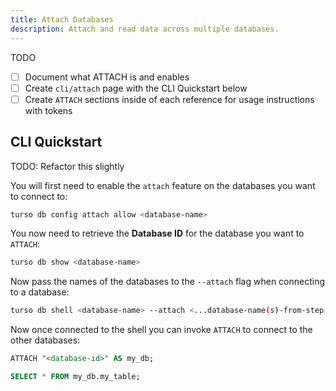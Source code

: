 ```yaml
---
title: Attach Databases
description: Attach and read data across multiple databases.
---
```


TODO

- [ ] Document what ATTACH is and enables
- [ ] Create `cli/attach` page with the CLI Quickstart below
- [ ] Create `ATTACH` sections inside of each reference for usage instructions with tokens

## CLI Quickstart

TODO: Refactor this slightly

<Steps>

<Step title="Enable attach on required databases">

You will first need to enable the `attach` feature on the databases you want to connect to:

```bash
turso db config attach allow <database-name>
```

</Step>

<Step title="Retrieve database ID">

You now need to retrieve the **Database ID** for the database you want to `ATTACH`:

```bash
turso db show <database-name>
```

</Step>

<Step title="Connect to any database with attach">

Now pass the names of the databases to the `--attach` flag when connecting to a database:

```bash
turso db shell <database-name> --attach <...database-name(s)-from-step-1>
```

</Step>

<Step title="Invoke ATTACH inside the shell">

Now once connected to the shell you can invoke `ATTACH` to connect to the other databases:

```sql
ATTACH "<database-id>" AS my_db;
```

</Step>

<Step title="Query from an attached database">

```sql
SELECT * FROM my_db.my_table;
```

</Step>

</Steps>
